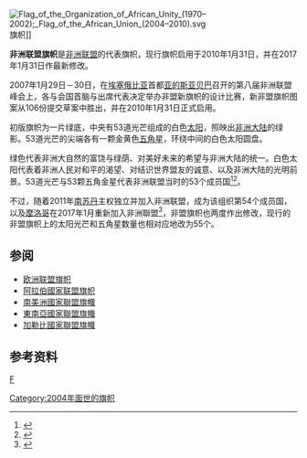 {{Infobox Flag
| Name       = 非洲联盟
| Article    =
| Nickname   =
| Morenicks  =
| Image      = Flag of the African Union.svg
| Symbol     =  {{FIAV|normal}}
| Proportion = 2:3
| Adoption   = 2010年1月31日（53颗星），2011年7月27日（54颗星），2017年1月31日（55颗星）<ref name="14th-summit">https://unamid.unmissions.org/Default.aspx?ctl=Details&tabid=11027&mid=14214&ItemID=17648{{dead link|date=十一月 2017 |bot=InternetArchiveBot }}</ref><ref>http://www.au.int/en/newsevents/19536/8th-african-union-gender-pre-summit-2016-african-year-human-rights</ref>
| Design     = 旗帜为一片绿地，中央有55道光芒组成的白色太阳，照映出[[非洲|非洲]]大陆的绿影。55道光芒的尖端各有一颗五角金星，环绕中间的白色太阳圆盘。绿色代表非洲大自然的富饶与绿荫、对美好未来的希望与非洲大陆的统一。
| Type       = International
| Designer   = {{flagicon|African Union}} [[非洲联盟|非洲联盟]]
}}

[[File:Flag_of_the_Organization_of_African_Unity_(1970–2002);_Flag_of_the_African_Union_(2004–2010).svg|thumb]]旗帜]]

'''非洲联盟旗帜'''是[[非洲联盟|非洲联盟]]的代表旗帜，现行旗帜启用于2010年1月31日，并在2017年1月31日作最新修改。

2007年1月29日－30日，在[[埃塞俄比亚|埃塞俄比亚]]首都[[亚的斯亚贝巴|亚的斯亚贝巴]]召开的第八届非洲联盟峰会上，各与会国首脑与出席代表决定举办非盟新旗帜的设计比赛，新非盟旗帜图案从106份提交草案中胜出，并在2010年1月31日正式启用。

初版旗帜为一片绿底，中央有53道光芒组成的白色[[太阳|太阳]]，照映出[[非洲大陆|非洲大陆]]的绿影。53道光芒的尖端各有一颗金黄色[[五角星|五角星]]，环绕中间的白色太阳圆盘。

绿色代表非洲大自然的富饶与绿荫、对美好未来的希望与非洲大陆的统一。白色太阳代表着非洲人民对和平的渴望、对结识世界盟友的诚意、以及非洲大陆的光明前景。53道光芒与53颗五角金星代表非洲联盟当时的53个成员国<ref>{{cite web |url=http://www.africa-union.org/root/au/Conferences/2010/January/summit/pr/en/en%20pr%2024AU%20NEW%20FLAG%20(2).doc |title=存档副本 |accessdate=2011-07-09 |deadurl=yes |archiveurl=https://www.webcitation.org/602wR2W6j?url=http://www.africa-union.org/root/au/Conferences/2010/January/summit/pr/en/en%20pr%2024AU%20NEW%20FLAG%20%282%29.doc |archivedate=2011-07-09 }}</ref><ref>{{cite web |url=http://www.africa-union.org/root/AU/Conferences/2010/january/summit/14thsummit.html |title=存档副本 |accessdate=2016-09-29 |deadurl=yes |archiveurl=https://web.archive.org/web/20111011122225/http://www.africa-union.org/root/au/conferences/2010/january/summit/14thsummit.html |archivedate=2011-10-11 }}</ref>。

不过，随着2011年[[南苏丹|南苏丹]]主权独立并加入非洲联盟，成为该组织第54个成员国，以及[[摩洛哥|摩洛哥]]在2017年1月重新加入非洲聯盟<ref>{{cite web|url=https://www.bbc.co.uk/news/world-africa-38808811|title=Western Sahara welcomes Morocco's African Union membership|date=31 January 2017|publisher=|website=BBC News}}</ref>，非盟旗帜也两度作出修改，现行的非盟旗帜上的太阳光芒和五角星数量也相对应地改为55个。

== 参阅 ==

* [[欧洲联盟旗帜|欧洲联盟旗帜]]
* [[阿拉伯國家联盟旗帜|阿拉伯國家联盟旗帜]]
* [[南美洲國家聯盟旗幟|南美洲國家聯盟旗幟]]
* [[東南亞國家聯盟旗幟|東南亞國家聯盟旗幟]]
* [[加勒比國家聯盟旗幟|加勒比國家聯盟旗幟]]

== 参考资料 ==
{{Reflist}}

[[分类:非洲聯盟|F]]
[[Category:2004年面世的旗帜|Category:2004年面世的旗帜]]